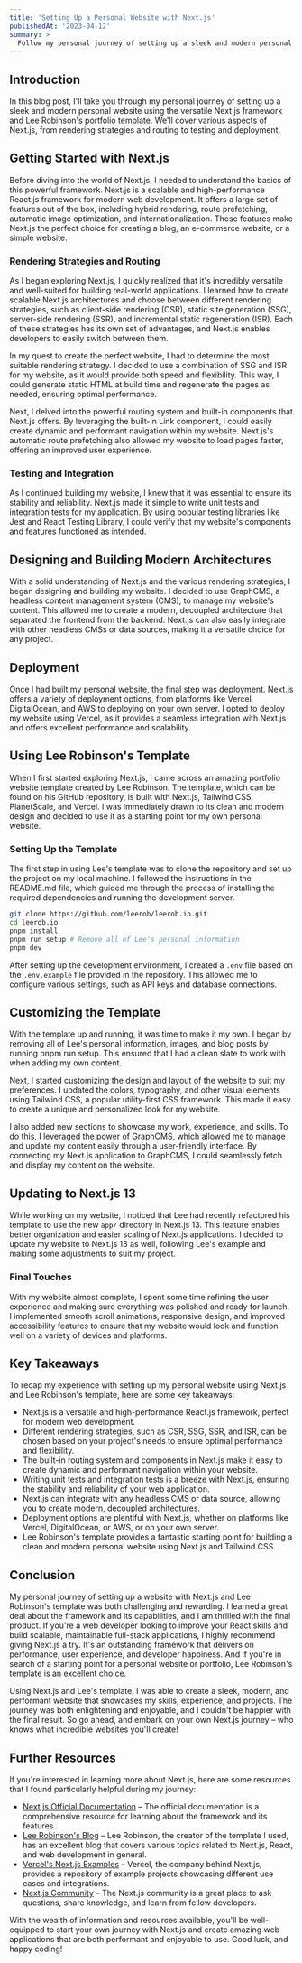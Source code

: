 ```yaml
---
title: 'Setting Up a Personal Website with Next.js'
publishedAt: '2023-04-12'
summary: >
  Follow my personal journey of setting up a sleek and modern personal website using the versatile Next.js framework and Lee Robinson's portfolio template. Learn about the different rendering strategies, routing, and deployment options for an optimized and user-friendly web app.
---
```


## Introduction

In this blog post, I'll take you through my personal journey of setting up a sleek and modern personal website using the versatile Next.js framework and Lee Robinson's portfolio template. We'll cover various aspects of Next.js, from rendering strategies and routing to testing and deployment.

## Getting Started with Next.js

Before diving into the world of Next.js, I needed to understand the basics of this powerful framework. Next.js is a scalable and high-performance React.js framework for modern web development. It offers a large set of features out of the box, including hybrid rendering, route prefetching, automatic image optimization, and internationalization. These features make Next.js the perfect choice for creating a blog, an e-commerce website, or a simple website.

### Rendering Strategies and Routing

As I began exploring Next.js, I quickly realized that it's incredibly versatile and well-suited for building real-world applications. I learned how to create scalable Next.js architectures and choose between different rendering strategies, such as client-side rendering (CSR), static site generation (SSG), server-side rendering (SSR), and incremental static regeneration (ISR). Each of these strategies has its own set of advantages, and Next.js enables developers to easily switch between them.

In my quest to create the perfect website, I had to determine the most suitable rendering strategy. I decided to use a combination of SSG and ISR for my website, as it would provide both speed and flexibility. This way, I could generate static HTML at build time and regenerate the pages as needed, ensuring optimal performance.

Next, I delved into the powerful routing system and built-in components that Next.js offers. By leveraging the built-in Link component, I could easily create dynamic and performant navigation within my website. Next.js's automatic route prefetching also allowed my website to load pages faster, offering an improved user experience.

### Testing and Integration

As I continued building my website, I knew that it was essential to ensure its stability and reliability. Next.js made it simple to write unit tests and integration tests for my application. By using popular testing libraries like Jest and React Testing Library, I could verify that my website's components and features functioned as intended.

## Designing and Building Modern Architectures

With a solid understanding of Next.js and the various rendering strategies, I began designing and building my website. I decided to use GraphCMS, a headless content management system (CMS), to manage my website's content. This allowed me to create a modern, decoupled architecture that separated the frontend from the backend. Next.js can also easily integrate with other headless CMSs or data sources, making it a versatile choice for any project.

## Deployment

Once I had built my personal website, the final step was deployment. Next.js offers a variety of deployment options, from platforms like Vercel, DigitalOcean, and AWS to deploying on your own server. I opted to deploy my website using Vercel, as it provides a seamless integration with Next.js and offers excellent performance and scalability.

## Using Lee Robinson's Template

When I first started exploring Next.js, I came across an amazing portfolio website template created by Lee Robinson. The template, which can be found on his GitHub repository, is built with Next.js, Tailwind CSS, PlanetScale, and Vercel. I was immediately drawn to its clean and modern design and decided to use it as a starting point for my own personal website.

### Setting Up the Template

The first step in using Lee's template was to clone the repository and set up the project on my local machine. I followed the instructions in the README.md file, which guided me through the process of installing the required dependencies and running the development server.

```bash
git clone https://github.com/leerob/leerob.io.git
cd leerob.io
pnpm install
pnpm run setup # Remove all of Lee's personal information
pnpm dev
```

After setting up the development environment, I created a `.env` file based on the `.env.example` file provided in the repository. This allowed me to configure various settings, such as API keys and database connections.

## Customizing the Template

With the template up and running, it was time to make it my own. I began by removing all of Lee's personal information, images, and blog posts by running pnpm run setup. This ensured that I had a clean slate to work with when adding my own content.

Next, I started customizing the design and layout of the website to suit my preferences. I updated the colors, typography, and other visual elements using Tailwind CSS, a popular utility-first CSS framework. This made it easy to create a unique and personalized look for my website.

I also added new sections to showcase my work, experience, and skills. To do this, I leveraged the power of GraphCMS, which allowed me to manage and update my content easily through a user-friendly interface. By connecting my Next.js application to GraphCMS, I could seamlessly fetch and display my content on the website.

## Updating to Next.js 13

While working on my website, I noticed that Lee had recently refactored his template to use the new `app/` directory in Next.js 13. This feature enables better organization and easier scaling of Next.js applications. I decided to update my website to Next.js 13 as well, following Lee's example and making some adjustments to suit my project.

### Final Touches

With my website almost complete, I spent some time refining the user experience and making sure everything was polished and ready for launch. I implemented smooth scroll animations, responsive design, and improved accessibility features to ensure that my website would look and function well on a variety of devices and platforms.

## Key Takeaways

To recap my experience with setting up my personal website using Next.js and Lee Robinson's template, here are some key takeaways:

- Next.js is a versatile and high-performance React.js framework, perfect for modern web development.
- Different rendering strategies, such as CSR, SSG, SSR, and ISR, can be chosen based on your project's needs to ensure optimal performance and flexibility.
- The built-in routing system and components in Next.js make it easy to create dynamic and performant navigation within your website.
- Writing unit tests and integration tests is a breeze with Next.js, ensuring the stability and reliability of your web application.
- Next.js can integrate with any headless CMS or data source, allowing you to create modern, decoupled architectures.
- Deployment options are plentiful with Next.js, whether on platforms like Vercel, DigitalOcean, or AWS, or on your own server.
- Lee Robinson's template provides a fantastic starting point for building a clean and modern personal website using Next.js and Tailwind CSS.

## Conclusion

My personal journey of setting up a website with Next.js and Lee Robinson's template was both challenging and rewarding. I learned a great deal about the framework and its capabilities, and I am thrilled with the final product. If you're a web developer looking to improve your React skills and build scalable, maintainable full-stack applications, I highly recommend giving Next.js a try. It's an outstanding framework that delivers on performance, user experience, and developer happiness. And if you're in search of a starting point for a personal website or portfolio, Lee Robinson's template is an excellent choice.

Using Next.js and Lee's template, I was able to create a sleek, modern, and performant website that showcases my skills, experience, and projects. The journey was both enlightening and enjoyable, and I couldn't be happier with the final result. So go ahead, and embark on your own Next.js journey – who knows what incredible websites you'll create!

## Further Resources

If you're interested in learning more about Next.js, here are some resources that I found particularly helpful during my journey:

- [Next.js Official Documentation](https://nextjs.org/docs) – The official documentation is a comprehensive resource for learning about the framework and its features.
- [Lee Robinson's Blog](https://leerob.io/blog) – Lee Robinson, the creator of the template I used, has an excellent blog that covers various topics related to Next.js, React, and web development in general.
- [Vercel's Next.js Examples](https://github.com/vercel/next.js/tree/canary/examples) – Vercel, the company behind Next.js, provides a repository of example projects showcasing different use cases and integrations.
- [Next.js Community](https://github.com/vercel/next.js/discussions) – The Next.js community is a great place to ask questions, share knowledge, and learn from fellow developers.

With the wealth of information and resources available, you'll be well-equipped to start your own journey with Next.js and create amazing web applications that are both performant and enjoyable to use. Good luck, and happy coding!
